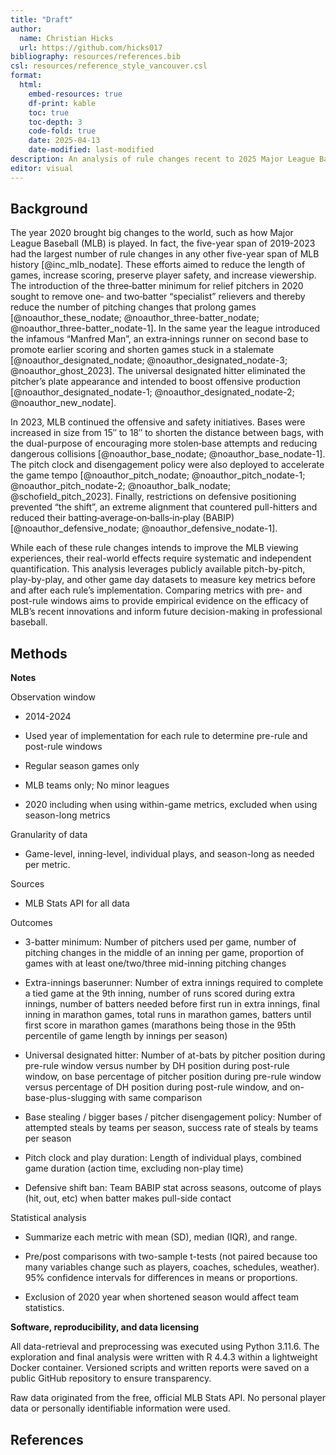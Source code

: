 ```yaml
---
title: "Draft"
author:
  name: Christian Hicks
  url: https://github.com/hicks017
bibliography: resources/references.bib
csl: resources/reference_style_vancouver.csl
format:
  html:
    embed-resources: true
    df-print: kable
    toc: true
    toc-depth: 3
    code-fold: true
    date: 2025-04-13
    date-modified: last-modified
description: An analysis of rule changes recent to 2025 Major League Baseball.
editor: visual
---
```


## Background

The year 2020 brought big changes to the world, such as how Major League Baseball (MLB) is played. In fact, the five-year span of 2019-2023 had the largest number of rule changes in any other five-year span of MLB history [@inc_mlb_nodate]. These efforts aimed to reduce the length of games, increase scoring, preserve player safety, and increase viewership. The introduction of the three‑batter minimum for relief pitchers in 2020 sought to remove one‑ and two‑batter “specialist” relievers and thereby reduce the number of pitching changes that prolong games [@noauthor_these_nodate; @noauthor_three-batter_nodate; @noauthor_three-batter_nodate-1]. In the same year the league introduced the infamous "Manfred Man", an extra‑innings runner on second base to promote earlier scoring and shorten games stuck in a stalemate [@noauthor_designated_nodate; @noauthor_designated_nodate-3; @noauthor_ghost_2023]. The universal designated hitter eliminated the pitcher’s plate appearance and intended to boost offensive production [@noauthor_designated_nodate-1; @noauthor_designated_nodate-2; @noauthor_new_nodate].

In 2023, MLB continued the offensive and safety initiatives. Bases were increased in size from 15″ to 18″ to shorten the distance between bags, with the dual-purpose of encouraging more stolen‑base attempts and reducing dangerous collisions [@noauthor_base_nodate; @noauthor_base_nodate-1]. The pitch clock and disengagement policy were also deployed to accelerate the game tempo [@noauthor_pitch_nodate; @noauthor_pitch_nodate-1; @noauthor_pitch_nodate-2; @noauthor_balk_nodate; @schofield_pitch_2023]. Finally, restrictions on defensive positioning prevented "the shift", an extreme alignment that countered pull-hitters and reduced their batting‑average‐on‐balls‐in‐play (BABIP) [@noauthor_defensive_nodate; @noauthor_defensive_nodate-1].

While each of these rule changes intends to improve the MLB viewing experiences, their real-world effects require systematic and independent quantification. This analysis leverages publicly available pitch-by-pitch, play-by-play, and other game day datasets to measure key metrics before and after each rule's implementation. Comparing metrics with pre- and post-rule windows aims to provide empirical evidence on the efficacy of MLB's recent innovations and inform future decision-making in professional baseball.

## Methods

**Notes**

Observation window

-   2014-2024

-   Used year of implementation for each rule to determine pre-rule and post-rule windows

-   Regular season games only

-   MLB teams only; No minor leagues

-   2020 including when using within-game metrics, excluded when using season-long metrics

Granularity of data

-   Game-level, inning-level, individual plays, and season-long as needed per metric.

Sources

-   MLB Stats API for all data

Outcomes

-   3-batter minimum: Number of pitchers used per game, number of pitching changes in the middle of an inning per game, proportion of games with at least one/two/three mid-inning pitching changes

-   Extra-innings baserunner: Number of extra innings required to complete a tied game at the 9th inning, number of runs scored during extra innings, number of batters needed before first run in extra innings, final inning in marathon games, total runs in marathon games, batters until first score in marathon games (marathons being those in the 95th percentile of game length by innings per season)

-   Universal designated hitter: Number of at-bats by pitcher position during pre-rule window versus number by DH position during post-rule window, on base percentage of pitcher position during pre-rule window versus percentage of DH position during post-rule window, and on-base-plus-slugging with same comparison

-   Base stealing / bigger bases / pitcher disengagement policy: Number of attempted steals by teams per season, success rate of steals by teams per season

-   Pitch clock and play duration: Length of individual plays, combined game duration (action time, excluding non-play time)

-   Defensive shift ban: Team BABIP stat across seasons, outcome of plays (hit, out, etc) when batter makes pull-side contact

Statistical analysis

-   Summarize each metric with mean (SD), median (IQR), and range.

-   Pre/post comparisons with two-sample t-tests (not paired because too many variables change such as players, coaches, schedules, weather). 95% confidence intervals for differences in means or proportions.

-   Exclusion of 2020 year when shortened season would affect team statistics.

**Software, reproducibility, and data licensing**

All data-retrieval and preprocessing was executed using Python 3.11.6. The exploration and final analysis were written with R 4.4.3 within a lightweight Docker container. Versioned scripts and written reports were saved on a public GitHub repository to ensure transparency.

Raw data originated from the free, official MLB Stats API. No personal player data or personally identifiable information were used.

## References
